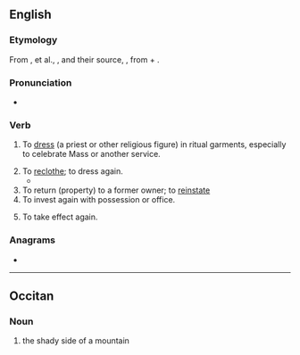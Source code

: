 ==English==

===Etymology===
From {{etyl|xno|en}} {{m|fro|revestir}}, {{m|en|revestre}} et al., {{etyl|frm|en}} {{m|frm|revestir}}, and their source, {{etyl|LL.|en}} {{m|en|revestire}}, from {{etyl|la|en}} {{m|la|re-}} + {{m|la|vestīre|to clothe}}.

===Pronunciation===
* {{a|UK}} {{IPA|en|/ɹiːˈvɛst/}}
{{rfap|en}}

===Verb===
{{en-verb}}

# {{lb|en|obsolete}} To [[dress]] (a priest or other religious figure) in ritual garments, especially to celebrate Mass or another service.
# To [[reclothe]]; to dress again.
#* {{RQ:Spenser Faerie Queene|II|i|passage=Her nathelesse / Th'enchaunter finding fit for his intents, / Did thus '''reuest''', and deckt with due habiliments.}}
# To return (property) to a former owner; to [[reinstate]]
# To invest again with possession or office.
#: {{ux|en|to '''revest''' a magistrate with authority}}
# {{lb|en|intransitive}} To take effect again.

===Anagrams===
* {{anagrams|en|a=eerstv|Severt|Stever|Treves|Vester|everts|revets|verset|verste}}

----

==Occitan==

===Noun===
{{head|oc|noun|g=m}}

# {{lb|oc|Vivaro-Alpine}} the shady side of a mountain